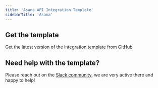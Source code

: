 ```yaml
---
title: 'Asana API Integration Template'
sidebarTitle: 'Asana'
---
```


## Get the template

<Card title="Get it from GitHub"
      href="https://github.com/NangoHQ/nango/tree/master/integration-templates/asana"
      icon="arrow-right">
    Get the latest version of the integration template from GitHub
</Card>

## Need help with the template?
Please reach out on the [Slack community](https://nango.dev/slack), we are very active there and happy to help!